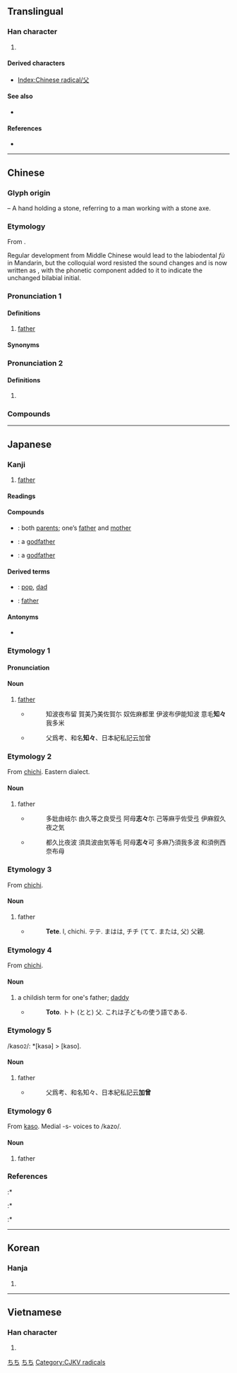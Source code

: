 {{also|乂}}
{{character info/new}}
==Translingual==
{{stroke order|type=animate}}

===Han character===
{{Han char|rn=88|rad=父|as=00|sn=4|four=80400|canj=CK}}

# {{mul-kangxi radical-def}}

====Derived characters====
* [[Index:Chinese radical/父]]

====See also====
* {{l|mul|交}} <!-- unrelated, but graphically similar -->

====References====
* {{Han ref|kx=0690.010|dkj=19721|dj=1103.010|hdz=32039.010|uh=7236|ud=29238|bh=A4F7|bd=42231}}

----

==Chinese==
{{zh-forms}}

===Glyph origin===
{{Han etyl}}
{{liushu|p}} – A hand holding a stone, referring to a man working with a stone axe.

===Etymology===
From {{inh|zh|sit-pro|*p/ba||male; father}}.

Regular development from Middle Chinese would lead to the labiodental ''fù'' in Mandarin, but the colloquial word resisted the sound changes and is now written as {{zh-l|爸}}, with the {{zh-l|巴}} phonetic component added to it to indicate the unchanged bilabial initial.

===Pronunciation 1===
{{zh-pron
|m=fù
|c=fu6
|h=pfs=fu
|mn=xm,zz,tw:hū/qz:hǔ
|w=3vu
|mc=2
|oc=2
|cat=n
}}

====Definitions====
{{zh-hanzi}}

# [[father]]

====Synonyms====
{{zh-dial|爸爸}}

===Pronunciation 2===
{{zh-pron
|m=fǔ
|c=fu2
|mn=xm:hú
|mc=1
|oc=1
}}

====Definitions====
{{zh-hanzi}}

# {{rfdef|zh}}

===Compounds===
{{zh-der|丁父憂|世父|主父|乃父|亞父|亡父|人父|仲父|伯夷父|伯父|假父|傅父|傖父|先父|再生父母|冶父|博父國|叔父|古公亶父|召父杜母|君父|嗣父母|嚴父|國父|壤父|外父|外祖父|大父|天父|夸父|夸父逐日|姑父|姨父|子承父業|子為父隱|孔父嘉|季父|宣父|家父|寄父|尼父|岳父|巢父|師父|幹父之蠱|後父|從父|恩同父母|慈父|慶父|戀父情結|教父|教父哲學|是父是子|曾祖父|朴父|桂父|梁父吟|樸父|江東父老|漁父|父債子還|父兄|父喪|父嚴子孝|父執|父執輩|父天母地|父子|父子兵|父子同牝|父子天性|父慈子孝|父析子荷|父業|父權|父母|父母之命|父母之邦|父母國|父母子女|父母官|父母恩勤|父母雙亡|父母骨肉|父為子隱|父精母血|父系|父系制度|父老|父臺|父親|父親節|父輩|父黨|猶父|王父|生父|田父之獲|異父|相父|祈父|祖父|神父|緹縈救父|繼父|義父|老師父|老父|舅父|衣食父母|親生父母|認賊作父|諸父|賣身葬父|造父|重生父母|阿父|顯父|養父|養身父母}}

----

==Japanese==

===Kanji===
{{ja-kanji|grade=2|rs=父00}}

# [[father]]

====Readings====
{{ja-readings
|goon=ぶ, ふ
|kanon=ふ
|kanyoon=ほ
|kun=ちち-, とう, とと
}}

====Compounds====
{{der-top|Compounds}}
* {{ja-r|父母|ふぼ}}: both [[parents]]; one’s [[father]] and [[mother]]
* {{ja-r|教父|きょうふ}}: a [[godfather]]
{{der-mid}}
* {{ja-r|代父|だいふ}}: a [[godfather]]
{{der-bottom}}

====Derived terms====
{{der-top}}
* {{ja-r|父ちゃん|とうちゃん}}: {{qualifier|term of endearment}} [[pop]], [[dad]]
{{der-mid}}
* {{ja-r|お父さん|おとうさん}}: [[father]]
{{der-bottom}}

====Antonyms====
* {{l|ja|母}}

===Etymology 1===
{{ja-kanjitab|ちち|yomi=k}}

====Pronunciation====
{{ja-pron|yomi=k|ちち|acc=2|dev=1|acc_ref=DJR,NHK|acc2=1|acc2_ref=DJR,NHK}}

====Noun====
{{ja-noun|ちち}}

# [[father]]
#* {{RQ:Man'yōshū|20|4402}}
#*: 知波夜布留 賀美乃美佐賀尓 奴佐麻都里 伊波布伊能知波 意毛'''知々'''我多米
#* {{RQ:Wamyō Ruijushō|1|115}}
#*: 父爲考、和名'''知々'''、日本紀私記云加曾

===Etymology 2===
From [[父|chichi]]. Eastern dialect.

====Noun====
{{ja-noun|しし}}

# father
#* {{RQ:Man'yōshū|20|4376}}
#*: 多妣由岐尓 由久等之良受弖 阿母'''志々'''尓 己等麻乎佐受弖 伊麻叙久夜之気
#* {{RQ:Man'yōshū|20|4378}}
#*: 都久比夜波 須具波由気等毛 阿母'''志々'''可 多麻乃須我多波 和須例西奈布母

===Etymology 3===
From [[父|chichi]].

====Noun====
{{ja-noun|てて}}

# father
#* {{RQ:Nippo Jisho|649}}
#*: '''Tete'''. l, chichi. テテ. まはは, チチ (てて. または, 父) 父親.

===Etymology 4===
From [[父|chichi]].

====Noun====
{{ja-noun|とと}}

# a childish term for one's father; [[daddy]]
#* {{RQ:Nippo Jisho|670}}
#*: '''Toto'''. トト (とと) 父. これは子どもの使う語である.

===Etymology 5===
/kaso<small>2</small>/: *[kasə] > [kaso].

====Noun====
{{ja-noun|かそ}}

# father
#* {{RQ:Wamyō Ruijushō|1|115}}
#*: 父爲考、和名知々、日本紀私記云'''加曾'''

===Etymology 6===
From [[父|kaso]]. Medial -s- voices to /kazo/.

====Noun====
{{ja-noun|かぞ}}

# father

===References===
<references/>
:* {{R:Nippo Jisho}}
:* {{R:Wamyō Ruijushō}}
:* {{R:Man'yōshū 4}}

[[Category:Japanese basic words|ちち]]
[[Category:ja:Family|ちち]]

----

==Korean==

===Hanja===
{{ko-hanja|hangeul=[[부]], [[보]]|rv=bu, bo|mr=pu, po|y=pu, po|eumhun=[[아비]], [[자]]|ehrv=abi, ja|ehmr=abi, cha|ehy=api, ca}}

# {{defn|lang=ko|sort=父00}}

----

==Vietnamese==

===Han character===
{{vi-hantu|[[phụ]], [[bố]]|rs=父00}}

# {{defn|lang=vi|sort=父00}}

[[Category:CJKV radicals]]